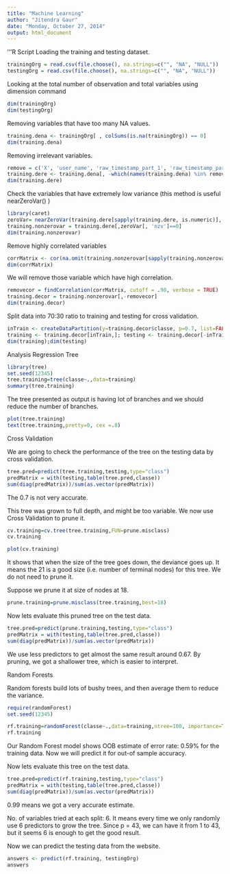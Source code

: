 ```yaml
---
title: "Machine Learning"
author: "Jitendra Gaur"
date: "Monday, October 27, 2014"
output: html_document
---
```

'''R Script
Loading the training and testing dataset.
```r
trainingOrg = read.csv(file.choose(), na.strings=c("", "NA", "NULL"))
testingOrg = read.csv(file.choose(), na.strings=c("", "NA", "NULL"))

```

Looking at the total number of observation and total variables using dimension command
```r
dim(trainingOrg)
dim(testingOrg)
```


Removing variables that have too many NA values.
```r
training.dena <- trainingOrg[ , colSums(is.na(trainingOrg)) == 0]
dim(training.dena)

```
Removing irrelevant variables.
```r
remove = c('X', 'user_name', 'raw_timestamp_part_1', 'raw_timestamp_part_2', 'cvtd_timestamp', 'new_window', 'num_window')
training.dere <- training.dena[, -which(names(training.dena) %in% remove)]
dim(training.dere)

```
Check the variables that have extremely low variance (this method is useful nearZeroVar() )
```r
library(caret)
zeroVar= nearZeroVar(training.dere[sapply(training.dere, is.numeric)], saveMetrics = TRUE)
training.nonzerovar = training.dere[,zeroVar[, 'nzv']==0]
dim(training.nonzerovar)
```

Remove highly correlated variables
```r
corrMatrix <- cor(na.omit(training.nonzerovar[sapply(training.nonzerovar, is.numeric)]))
dim(corrMatrix)
```

We will remove those variable which have high correlation.
```r
removecor = findCorrelation(corrMatrix, cutoff = .90, verbose = TRUE)
training.decor = training.nonzerovar[,-removecor]
dim(training.decor)

```

Split data into 70:30 ratio to training and testing for cross validation.
```r
inTrain <- createDataPartition(y=training.decor$classe, p=0.7, list=FALSE)
training <- training.decor[inTrain,]; testing <- training.decor[-inTrain,]
dim(training);dim(testing)

```

Analysis
Regression Tree

```r
library(tree)
set.seed(12345)
tree.training=tree(classe~.,data=training)
summary(tree.training)

```
The tree presented as output is having lot of branches and we should reduce the number of branches.
```r
plot(tree.training)
text(tree.training,pretty=0, cex =.8)

```

Cross Validation

We are going to check the performance of the tree on the testing data by cross validation.

```r
tree.pred=predict(tree.training,testing,type="class")
predMatrix = with(testing,table(tree.pred,classe))
sum(diag(predMatrix))/sum(as.vector(predMatrix))
```
The 0.7 is not very accurate.

This tree was grown to full depth, and might be too variable. We now use Cross Validation to prune it.
```r
cv.training=cv.tree(tree.training,FUN=prune.misclass)
cv.training

```


```r
plot(cv.training)
```

It shows that when the size of the tree goes down, the deviance goes up. It means the 21 is a good size (i.e. number of terminal nodes) for this tree. We do not need to prune it.

Suppose we prune it at size of nodes at 18.
```r
prune.training=prune.misclass(tree.training,best=18)
```
Now lets evaluate this pruned tree on the test data.
```r
tree.pred=predict(prune.training,testing,type="class")
predMatrix = with(testing,table(tree.pred,classe))
sum(diag(predMatrix))/sum(as.vector(predMatrix))
```
We use less predictors to get almost the same result around 0.67. By pruning, we got a shallower tree, which is easier to interpret.

Random Forests

Random forests build lots of bushy trees, and then average them to reduce the variance.

```r
require(randomForest)
set.seed(12345)

rf.training=randomForest(classe~.,data=training,ntree=100, importance=TRUE)
rf.training

```
Our Random Forest model shows OOB estimate of error rate: 0.59% for the training data. Now we will predict it for out-of sample accuracy.

Now lets evaluate this tree on the test data.

```r
tree.pred=predict(rf.training,testing,type="class")
predMatrix = with(testing,table(tree.pred,classe))
sum(diag(predMatrix))/sum(as.vector(predMatrix))

```
0.99 means we got a very accurate estimate.

No. of variables tried at each split: 6. It means every time we only randomly use 6 predictors to grow the tree. Since p = 43, we can have it from 1 to 43, but it seems 6 is enough to get the good result.

Now we can predict the testing data from the website.
```r
answers <- predict(rf.training, testingOrg)
answers

```

